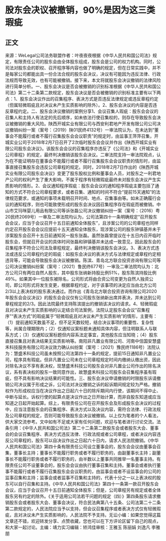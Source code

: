 # 股东会决议被撤销，90%是因为这三类瑕疵
## 正文
来源：WeLegal公司法务联盟作者：叶夜夜夜根据《中华人民共和国公司法》规定，有限责任公司的股东会由全体股东组成，股东会是公司的权力机构。同时，公司法对股东会的职权、召开程序等内容也做了明确的规定，但在日常实践中，并不是每家公司都能出具一份合法合规的股东会决议，决议有可能因为违反法律、行政法规而导致无效，也有可能被撤销。接下来，本文将就股东会决议撤销的法律风险进行简单分析。一、股东会决议是否会被撤销的识别标准根据《中华人民共和国公司法》第二十二条第二款规定，股东会决议是否会被撤销的识别标准主要有以下两点：1、股东会决议作出的召集程序、表决方式是否违反法律规定或违反章程约定（但属轻微瑕疵且对决议未产生实质影响的除外）。2、股东会决议的内容是否违反章程约定。二、股东会决议撤销的案例分享1、会议召集人瑕疵：股东会会议的召集人和主持人有法定的先后顺序，如未依法行使召集权的，则存在导致股东会决议被撤销的重大风险。陕西开城实业有限公司与西安利君地产开发有限公司公司决议撤销纠纷一案（案号：（2019）陕01民终4132号）一审法院认为，在未达到“董事会不能履行或者不履行召集股东会会议职责”的规定时，由监事王萍萍召集，开城实业公司于2018年2月7日召开了2次临时股东会会议并作出《陕西开城实业有限公司股东会决议》。该股东会会议的召集程序亦违反了《公司法》和《开城实业公司章程》的规定，最终判决撤销该股东会决议。二审法院支持一审法院观点，认为在不能证明存在董事会不能履行或者不履行召集股东会会议职责的情形时，由监事直接召集股东会违反公司章程的规定。同时，2018年2月7日作出的《陕西开城实业有限公司股东会决议》变更了股东股权比例和董事会人员，对股东之一利君地产公司的权利产生了重大影响，不属于程序有轻微瑕疵最终未对股东会决议产生实质影响的情形。2、会议通知程序瑕疵：股东会会议的通知程序瑕疵主要包括了通知的方式不符合公司章程要求，或者召集、通知的时间不符合“提前15天通知”的法律规范要求，或通知的事项未载明召开时间、地点、召集事由等。如未正确履行会议的通知程序，则也可能致使形成的股东会决议因召集程序存在瑕疵而被撤销。中山市艾玛咪婴儿用品有限公司等诉张磊公司决议撤销纠纷一案（案号：（2016）粤20民终2069号）一审及二审法院均认为，公司法第四十一条明确规定“召开股东会会议，应当于会议召开十五日前通知全体股东”，且涉案公司的公司章程也同样约定召开股东会会议应提前十五天通知全体股东，现涉案公司的股东钟镇基并未于涉案股东会召开十五日前通知另一股东张磊。虽然张磊曾提议在十五日内召开临时股东会，但就召开会议的具体时间张磊和钟镇基并未达成一致意见，因此股东会的召集程序不符合公司法及章程规定，最终判决撤销该股东会决议。3、表决方式违法或违反公司章程约定的瑕疵：如股东会决议的表决方式与法律规定或章程约定相违背等，可能会导致股东会决议被撤销。陈滨、青岛北方联合投资咨询有限公司等公司决议撤销纠纷案（案号：（2021）鲁民终677号）一审及二审法院均认为：北方公司只有两位自然人股东，其中股东张纳新持股比例51%，股东陈滨持股比例49%。如果其中一位股东被除名，公司形式将由合资公司变更为自然人独资公司，即公司形式将发生变更，根据章程约定，对于该事项的决定应当由北方公司2/3以上表决权的股东表决通过。而作出《青岛北方联合投资咨询有限公司2020年股东会会议决议》的股东会会议仅有公司股东张纳新出席并表决，并未达到公司章程规定的2/3。因此法院最终支持陈滨提出的撤销该决议的请求。4、轻微瑕疵且对决议未产生实质影响的认定结合司法案例，法院认定股东会会议“召集程序”“表决方式”的瑕疵属于“轻微瑕疵且对决议未产生实质影响”的情形，主要有：（1）提前通知天数虽不足，但不足天数较短，结合决议事项的重要性、复杂性等，尚属合理期限内；（2）仅通知议案标题未通知具体内容，但注明联系人与联系方式；（3）仅通知议案标题但内容系法定事宜，其他股东应当知晓；（4）股东直接召集且对表决结果无实质影响等。南阳非凡置业有限公司、河南中信国安慧盛禾科技服务有限公司决议效力确认纠纷案（案号：（2021）豫民终1186号）法院认为：慧盛禾科技公司虽未按照公司法第四十一条的规定，提前15日通知非凡置业公司，程序具有瑕疵。但非凡置业公司未在公司章程规定时间内缴纳认缴出资，因此对除名决议不享有表决权，现慧盛禾科技公司股东会对非凡置业公司作出的除名决议，系有表决权的股东一致同意作出，故慧盛禾科技公司股东会召集程序虽有瑕疵，但不具有影响决议结果的可能性。三、股东会决议申请撤销的时限股东诉请撤销公司决议属于形成之诉，公司法对决议撤销之诉的起诉期间规定较为严格。撤销权作为形成权应当在决议作出之日起六十日的除斥期间内行使，该期间不得中止、中断与延长。诉权行使的起算点是决议作出之日开始计算，而非自股东知道或应当知道之日起开始起算。综上，有限责任公司在召开股东会及形成股东会决议的过程中，应当注意股东会的召集程序、表决方式以及决议内容，需符合法律、行政法规及公司章程的规定，否则可能导致股东会决议被撤销。以上仅为笔者的个人看法，供大家交流参考。文中如有不足或大家有任何问题，欢迎与笔者进行讨论交流。法条引用：《中华人民共和国公司法》第二十二条第二款股东会或者股东大会、董事会的会议召集程序、表决方式违反法律、行政法规或者公司章程，或者决议内容违反公司章程的，股东可以自决议作出之日起六十日内，请求人民法院撤销。《中华人民共和国公司法》第四十条有限责任公司设立董事会的，股东会会议由董事会召集，董事长主持；董事长不能履行职务或者不履行职务的，由副董事长主持；副董事长不能履行职务或者不履行职务的，由半数以上董事共同推举一名董事主持。有限责任公司不设董事会的，股东会会议由执行董事召集和主持。董事会或者执行董事不能履行或者不履行召集股东会会议职责的，由监事会或者不设监事会的公司的监事召集和主持；监事会或者监事不召集和主持的，代表十分之一以上表决权的股东可以自行召集和主持。《中华人民共和国公司法》第四十一条第一款召开股东会会议，应当于会议召开十五日前通知全体股东；但是，公司章程另有规定或者全体股东另有约定的除外。《关于适用公司法若干问题的规定（四）》第四条股东请求撤销股东会或者股东大会、董事会决议，符合民法典第八十五条、公司法第二十二条第二款规定的，人民法院应当予以支持，但会议召集程序或者表决方式仅有轻微瑕疵，且对决议未产生实质影响的，人民法院不予支持。无讼小编：如果您觉得这篇文章还不错，欢迎转发分享、点赞收藏，您也可以在下方评论区留下自己的观点，和大家一起讨论。主编：靖力实习编辑：矫鸿佳审核：王雅玉 陈丽娟 刘逸凡 李雅朋